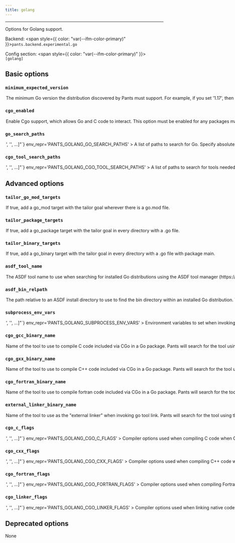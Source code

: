 ```yaml
---
title: golang
---
```



---

Options for Golang support.

Backend: <span style={{ color: "var(--ifm-color-primary)" }}>`pants.backend.experimental.go`</span>

Config section: <span style={{ color: "var(--ifm-color-primary)" }}>`[golang]`</span>

## Basic options

<span className={styles.options}>

### `minimum_expected_version`

<Option
  cli_repr='--golang-minimum-expected-version=<str>'
  env_repr='PANTS_GOLANG_MINIMUM_EXPECTED_VERSION'
  default_repr='1.17'
>
  

The minimum Go version the distribution discovered by Pants must support.

For example, if you set `'1.17'`, then Pants will look for a Go binary that is 1.17+, e.g. 1.17 or 1.18.

You should still set the Go version for each module in your `go.mod` with the `go` directive.

Do not include the patch version.

</Option>


### `cgo_enabled`

<Option
  cli_repr='--[no-]golang-cgo-enabled'
  env_repr='PANTS_GOLANG_CGO_ENABLED'
  default_repr='True'
>
  

Enable Cgo support, which allows Go and C code to interact. This option must be enabled for any packages making use of Cgo to actually be compiled with Cgo support.

See https\://go.dev/blog/cgo and https\://pkg.go.dev/cmd/cgo for additional information about Cgo.

</Option>


### `go_search_paths`

<Option
  cli_repr={`--golang-go-search-paths="['<str>', '<str>', ...]"`}
  env_repr='PANTS_GOLANG_GO_SEARCH_PATHS'
>
  

A list of paths to search for Go.

Specify absolute paths to directories with the `go` binary, e.g. `/usr/bin`. Earlier entries will be searched first.

The following special strings are supported\:

- `\<PATH>`, the contents of the PATH environment variable
- `\<ASDF>`, all Go versions currently configured by ASDF `(asdf shell, $\{HOME}/.tool-versions)`, with a fallback to all installed versions
- `\<ASDF_LOCAL>`, the ASDF binary with the version in `BUILD_ROOT/.tool-versions`

Can be overriden by field `golang_go_search_paths` on `local_environment`, `docker_environment`, or `remote_environment` targets.

</Option>


### `cgo_tool_search_paths`

<Option
  cli_repr={`--golang-cgo-tool-search-paths="['<str>', '<str>', ...]"`}
  env_repr='PANTS_GOLANG_CGO_TOOL_SEARCH_PATHS'
>
  

A list of paths to search for tools needed by CGo (e.g., gcc, g++).

Specify absolute paths to directories with tools needed by CGo , e.g. `/usr/bin`. Earlier entries will be searched first.

The following special strings are supported\:

- `\<PATH>`, the contents of the PATH environment variable

Can be overriden by field `golang_cgo_tool_search_paths` on `local_environment`, `docker_environment`, or `remote_environment` targets.

</Option>


## Advanced options

### `tailor_go_mod_targets`

<Option
  cli_repr='--[no-]golang-tailor-go-mod-targets'
  env_repr='PANTS_GOLANG_TAILOR_GO_MOD_TARGETS'
  default_repr='True'
>
  

If true, add a `go_mod` target with the `tailor` goal wherever there is a `go.mod` file.

</Option>


### `tailor_package_targets`

<Option
  cli_repr='--[no-]golang-tailor-package-targets'
  env_repr='PANTS_GOLANG_TAILOR_PACKAGE_TARGETS'
  default_repr='True'
>
  

If true, add a `go_package` target with the `tailor` goal in every directory with a `.go` file.

</Option>


### `tailor_binary_targets`

<Option
  cli_repr='--[no-]golang-tailor-binary-targets'
  env_repr='PANTS_GOLANG_TAILOR_BINARY_TARGETS'
  default_repr='True'
>
  

If true, add a `go_binary` target with the `tailor` goal in every directory with a `.go` file with `package main`.

</Option>


### `asdf_tool_name`

<Option
  cli_repr='--golang-asdf-tool-name=<str>'
  env_repr='PANTS_GOLANG_ASDF_TOOL_NAME'
  default_repr='go-sdk'
>
  

The ASDF tool name to use when searching for installed Go distributions using the ASDF tool manager (https\://asdf-vm.com/). The default value for this option is for the `go-sdk` ASDF plugin (https\://github.com/yacchi/asdf-go-sdk.git). There are other plugins. If you wish to use one of them, then set this option to the ASDF tool name under which that other plugin was installed into ASDF.

</Option>


### `asdf_bin_relpath`

<Option
  cli_repr='--golang-asdf-bin-relpath=<str>'
  env_repr='PANTS_GOLANG_ASDF_BIN_RELPATH'
  default_repr='bin'
>
  

The path relative to an ASDF install directory to use to find the `bin` directory within an installed Go distribution. The default value for this option works for the `go-sdk` ASDF plugin. Other ASDF plugins that install Go may have a different relative path to use.

</Option>


### `subprocess_env_vars`

<Option
  cli_repr={`--golang-subprocess-env-vars="['<str>', '<str>', ...]"`}
  env_repr='PANTS_GOLANG_SUBPROCESS_ENV_VARS'
>
  

Environment variables to set when invoking the `go` tool. Entries are either strings in the form `ENV_VAR=value` to set an explicit value; or just `ENV_VAR` to copy the value from Pants's own environment.

Can be overriden by field `golang_subprocess_env_vars` on `local_environment`, `docker_environment`, or `remote_environment` targets.

</Option>


### `cgo_gcc_binary_name`

<Option
  cli_repr='--golang-cgo-gcc-binary-name=<str>'
  env_repr='PANTS_GOLANG_CGO_GCC_BINARY_NAME'
  default_repr='gcc'
>
  

Name of the tool to use to compile C code included via CGo in a Go package. Pants will search for the tool using the paths specified by the `[golang].cgo_tool_search_paths` option.

Can be overriden by field `golang_cgo_gcc_binary_name` on `local_environment`, `docker_environment`, or `remote_environment` targets.

</Option>


### `cgo_gxx_binary_name`

<Option
  cli_repr='--golang-cgo-gxx-binary-name=<str>'
  env_repr='PANTS_GOLANG_CGO_GXX_BINARY_NAME'
  default_repr='g++'
>
  

Name of the tool to use to compile C++ code included via CGo in a Go package. Pants will search for the tool using the paths specified by the `[golang].cgo_tool_search_paths` option.

Can be overriden by field `golang_cgo_gxx_binary_name` on `local_environment`, `docker_environment`, or `remote_environment` targets.

</Option>


### `cgo_fortran_binary_name`

<Option
  cli_repr='--golang-cgo-fortran-binary-name=<str>'
  env_repr='PANTS_GOLANG_CGO_FORTRAN_BINARY_NAME'
  default_repr='gfortran'
>
  

Name of the tool to use to compile fortran code included via CGo in a Go package. Pants will search for the tool using the paths specified by the `[golang].cgo_tool_search_paths` option.

Can be overriden by field `golang_cgo_fortran_binary_name` on `local_environment`, `docker_environment`, or `remote_environment` targets.

</Option>


### `external_linker_binary_name`

<Option
  cli_repr='--golang-external-linker-binary-name=<str>'
  env_repr='PANTS_GOLANG_EXTERNAL_LINKER_BINARY_NAME'
  default_repr='gcc'
>
  

Name of the tool to use as the "external linker" when invoking `go tool link`. Pants will search for the tool using the paths specified by the `[golang].cgo_tool_search_paths` option.

Can be overriden by field `golang_external_linker_binary_name` on `local_environment`, `docker_environment`, or `remote_environment` targets.

</Option>


### `cgo_c_flags`

<Option
  cli_repr={`--golang-cgo-c-flags="['<str>', '<str>', ...]"`}
  env_repr='PANTS_GOLANG_CGO_C_FLAGS'
>
  

Compiler options used when compiling C code when Cgo is enabled. Equivalent to setting the CGO_CFLAGS environment variable when invoking `go`.

Can be overriden by field `golang_cgo_c_flags` on `local_environment`, `docker_environment`, or `remote_environment` targets.

</Option>


### `cgo_cxx_flags`

<Option
  cli_repr={`--golang-cgo-cxx-flags="['<str>', '<str>', ...]"`}
  env_repr='PANTS_GOLANG_CGO_CXX_FLAGS'
>
  

Compiler options used when compiling C++ code when Cgo is enabled. Equivalent to setting the CGO_CXXFLAGS environment variable when invoking `go`.

Can be overriden by field `golang_cgo_cxx_flags` on `local_environment`, `docker_environment`, or `remote_environment` targets.

</Option>


### `cgo_fortran_flags`

<Option
  cli_repr={`--golang-cgo-fortran-flags="['<str>', '<str>', ...]"`}
  env_repr='PANTS_GOLANG_CGO_FORTRAN_FLAGS'
>
  

Compiler options used when compiling Fortran code when Cgo is enabled. Equivalent to setting the CGO_FFLAGS environment variable when invoking `go`.

Can be overriden by field `golang_cgo_fortran_flags` on `local_environment`, `docker_environment`, or `remote_environment` targets.

</Option>


### `cgo_linker_flags`

<Option
  cli_repr={`--golang-cgo-linker-flags="['<str>', '<str>', ...]"`}
  env_repr='PANTS_GOLANG_CGO_LINKER_FLAGS'
>
  

Compiler options used when linking native code when Cgo is enabled. Equivalent to setting the CGO_LDFLAGS environment variable when invoking `go`.

Can be overriden by field `golang_cgo_linker_flags` on `local_environment`, `docker_environment`, or `remote_environment` targets.

</Option>


## Deprecated options

None

</span>